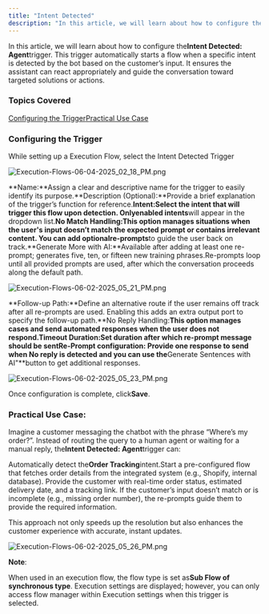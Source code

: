 ```yaml
---
title: "Intent Detected"
description: "In this article, we will learn about how to configure the**Intent Detected: Agent**trigger. This trigger automatically starts a flow when a specific i..."
---
```


In this article, we will learn about how to configure the**Intent Detected: Agent**trigger. This trigger automatically starts a flow when a specific intent is detected by the bot based on the customer’s input. It ensures the assistant can react appropriately and guide the conversation toward targeted solutions or actions.

### Topics Covered

[Configuring the Trigger](https://support.salesmate.io/hc/en-us/articles/45879968714009-Intent-Detected#h_01JWEFJXECHJDS9V3K0JDBMGK4)[Practical Use Case](https://support.salesmate.io/hc/en-us/articles/45879968714009-Intent-Detected#h_01JWEFJXEDF43WRF2XX75B532M)

### Configuring the Trigger

While setting up a Execution Flow, select the Intent Detected Trigger

![Execution-Flows-06-04-2025_02_18_PM.png](./images/Execution-Flows-06-04-2025_02_18_PM.png)

**Name:**Assign a clear and descriptive name for the trigger to easily identify its purpose.**Description (Optional):**Provide a brief explanation of the trigger’s function for reference.**Intent:**Select the intent that will trigger this flow upon detection. Only**enabled intents**will appear in the dropdown list.**No Match Handling:**This option manages situations when the user's input doesn’t match the expected prompt or contains irrelevant content.
You can add optional**re-prompts**to guide the user back on track.**Generate More with AI:**Available after adding at least one re-prompt; generates five, ten, or fifteen new training phrases.Re-prompts loop until all provided prompts are used, after which the conversation proceeds along the default path.

![Execution-Flows-06-02-2025_05_21_PM.png](./images/Execution-Flows-06-02-2025_05_21_PM.png)

**Follow-up Path:**Define an alternative route if the user remains off track after all re-prompts are used.
Enabling this adds an extra output port to specify the follow-up path.**No Reply Handling:**This option manages cases and send automated responses when the user does not respond.**Timeout Duration:**Set duration after which re-prompt message should be sent**Re-Prompt configuration**: Provide one response to send when No reply is detected and you can use the**Generate Sentences with AI"**button to get additional responses.

![Execution-Flows-06-02-2025_05_23_PM.png](./images/Execution-Flows-06-02-2025_05_23_PM.png)

 Once configuration is complete, click**Save**.

### Practical Use Case:

Imagine a customer messaging the chatbot with the phrase “Where’s my order?”. Instead of routing the query to a human agent or waiting for a manual reply, the**Intent Detected: Agent**trigger can:

Automatically detect the**Order Tracking**intent.Start a pre-configured flow that fetches order details from the integrated system (e.g., Shopify, internal database). Provide the customer with real-time order status, estimated delivery date, and a tracking link. If the customer’s input doesn’t match or is incomplete (e.g., missing order number), the re-prompts guide them to provide the required information.

This approach not only speeds up the resolution but also enhances the customer experience with accurate, instant updates.

![Execution-Flows-06-02-2025_05_26_PM.png](./images/Execution-Flows-06-02-2025_05_26_PM.png)

**Note**:

When used in an execution flow, the flow type is set as**Sub Flow of synchronous type**. Execution settings are displayed; however, you can only access flow manager within Execution settings when this trigger is selected.

